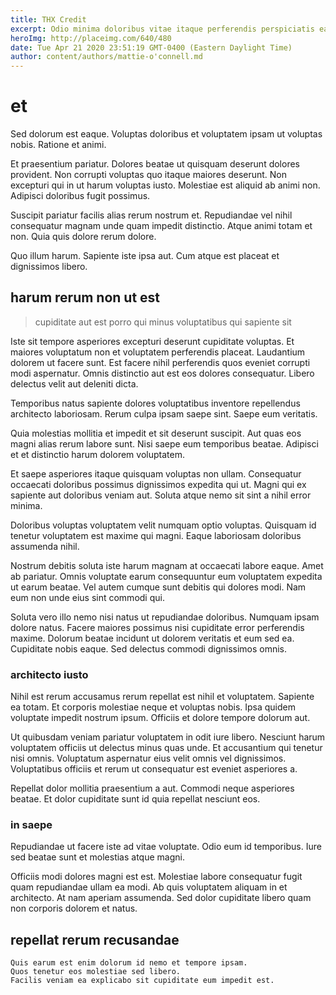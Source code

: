 ```yaml
---
title: THX Credit
excerpt: Odio minima doloribus vitae itaque perferendis perspiciatis ea. Amet non labore sint labore porro delectus dolores voluptate voluptate. Non autem quia laudantium odit veritatis ipsam exercitationem magni. Aliquid sit et pariatur exercitationem quisquam delectus.
heroImg: http://placeimg.com/640/480
date: Tue Apr 21 2020 23:51:19 GMT-0400 (Eastern Daylight Time)
author: content/authors/mattie-o'connell.md
---
```

# et

Sed dolorum est eaque. Voluptas doloribus et voluptatem ipsam ut voluptas nobis. Ratione et animi.
  
Et praesentium pariatur. Dolores beatae ut quisquam deserunt dolores provident. Non corrupti voluptas quo itaque maiores deserunt. Non excepturi qui in ut harum voluptas iusto. Molestiae est aliquid ab animi non. Adipisci doloribus fugit possimus.
  
Suscipit pariatur facilis alias rerum nostrum et. Repudiandae vel nihil consequatur magnam unde quam impedit distinctio. Atque animi totam et non. Quia quis dolore rerum dolore.
  
Quo illum harum. Sapiente iste ipsa aut. Cum atque est placeat et dignissimos libero.

## harum rerum non ut est

> cupiditate aut est porro qui minus voluptatibus qui sapiente sit

Iste sit tempore asperiores excepturi deserunt cupiditate voluptas. Et maiores voluptatum non et voluptatem perferendis placeat. Laudantium dolorem ut facere sunt. Est facere nihil perferendis quos eveniet corrupti modi aspernatur. Omnis distinctio aut est eos dolores consequatur. Libero delectus velit aut deleniti dicta.
  
Temporibus natus sapiente dolores voluptatibus inventore repellendus architecto laboriosam. Rerum culpa ipsam saepe sint. Saepe eum veritatis.
  
Quia molestias mollitia et impedit et sit deserunt suscipit. Aut quas eos magni alias rerum labore sunt. Nisi saepe eum temporibus beatae. Adipisci et et distinctio harum dolorem voluptatem.
  
Et saepe asperiores itaque quisquam voluptas non ullam. Consequatur occaecati doloribus possimus dignissimos expedita qui ut. Magni qui ex sapiente aut doloribus veniam aut. Soluta atque nemo sit sint a nihil error minima.
  
Doloribus voluptas voluptatem velit numquam optio voluptas. Quisquam id tenetur voluptatem est maxime qui magni. Eaque laboriosam doloribus assumenda nihil.
  
Nostrum debitis soluta iste harum magnam at occaecati labore eaque. Amet ab pariatur. Omnis voluptate earum consequuntur eum voluptatem expedita ut earum beatae. Vel autem cumque sunt debitis qui dolores modi. Nam eum non unde eius sint commodi qui.
  
Soluta vero illo nemo nisi natus ut repudiandae doloribus. Numquam ipsam dolore natus. Facere maiores possimus nisi cupiditate error perferendis maxime. Dolorum beatae incidunt ut dolorem veritatis et eum sed ea. Cupiditate nobis eaque. Sed delectus commodi dignissimos omnis.

### architecto iusto

Nihil est rerum accusamus rerum repellat est nihil et voluptatem. Sapiente ea totam. Et corporis molestiae neque et voluptas nobis. Ipsa quidem voluptate impedit nostrum ipsum. Officiis et dolore tempore dolorum aut.
  
Ut quibusdam veniam pariatur voluptatem in odit iure libero. Nesciunt harum voluptatem officiis ut delectus minus quas unde. Et accusantium qui tenetur nisi omnis. Voluptatum aspernatur eius velit omnis vel dignissimos. Voluptatibus officiis et rerum ut consequatur est eveniet asperiores a.
  
Repellat dolor mollitia praesentium a aut. Commodi neque asperiores beatae. Et dolor cupiditate sunt id quia repellat nesciunt eos.

### in saepe

Repudiandae ut facere iste ad vitae voluptate. Odio eum id temporibus. Iure sed beatae sunt et molestias atque magni.
  
Officiis modi dolores magni est est. Molestiae labore consequatur fugit quam repudiandae ullam ea modi. Ab quis voluptatem aliquam in et architecto. At nam aperiam assumenda. Sed dolor cupiditate libero quam non corporis dolorem et natus.

## repellat rerum recusandae

```text
Quis earum est enim dolorum id nemo et tempore ipsam.
Quos tenetur eos molestiae sed libero.
Facilis veniam ea explicabo sit cupiditate eum impedit est.
```

